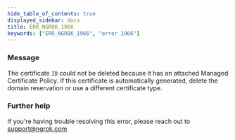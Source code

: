 ```yaml
---
hide_table_of_contents: true
displayed_sidebar: docs
title: ERR_NGROK_1966
keywords: ["ERR_NGROK_1966", "error 1966"]
---
```


### Message

The certificate `ID` could not be deleted because it has an attached Managed Certificate Policy. If this certificate is automatically generated, delete the domain reservation or use a different certificate type.

### Further help

If you're having trouble resolving this error, please reach out to [support@ngrok.com](mailto:support@ngrok.com?subject=Help%20with%20ERR_NGROK_1966)
